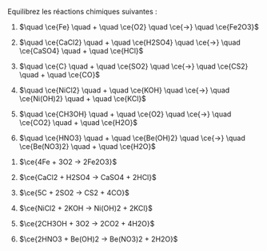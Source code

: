 ::: {.Exercise data-latex=""}

Equilibrez les réactions chimiques suivantes :

1. $\quad \ce{Fe} \quad + \quad \ce{O2} \quad \ce{->} \quad \ce{Fe2O3}$

2. $\quad \ce{CaCl2} \quad + \quad \ce{H2SO4} \quad \ce{->} \quad \ce{CaSO4} \quad + \quad \ce{HCl}$

3. $\quad \ce{C} \quad + \quad \ce{SO2} \quad \ce{->} \quad \ce{CS2} \quad + \quad \ce{CO}$

4. $\quad \ce{NiCl2} \quad + \quad \ce{KOH} \quad \ce{->} \quad \ce{Ni(OH)2} \quad + \quad \ce{KCl}$

5. $\quad \ce{CH3OH} \quad + \quad \ce{O2} \quad \ce{->} \quad \ce{CO2} \quad + \quad \ce{H2O}$

6. $\quad \ce{HNO3} \quad + \quad \ce{Be(OH)2} \quad \ce{->} \quad \ce{Be(NO3)2} \quad + \quad \ce{H2O}$

:::

::: {.Answer data-latex=""}

1. $\ce{4Fe + 3O2 -> 2Fe2O3}$

2. $\ce{CaCl2 + H2SO4 -> CaSO4 + 2HCl}$

3. $\ce{5C + 2SO2 -> CS2 + 4CO}$

4. $\ce{NiCl2 + 2KOH -> Ni(OH)2 + 2KCl}$

5. $\ce{2CH3OH + 3O2 -> 2CO2 + 4H2O}$

6. $\ce{2HNO3 + Be(OH)2 -> Be(NO3)2 + 2H2O}$

:::
